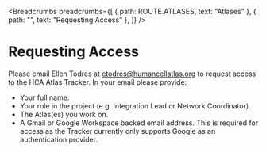 <Breadcrumbs
  breadcrumbs={[
    { path: ROUTE.ATLASES, text: "Atlases" },
    { path: "", text: "Requesting Access" },
  ]}
/>

# Requesting Access

Please email Ellen Todres at [etodres@humancellatlas.org](mailto:etodres@humancellatlas.org) to request access to the HCA Atlas Tracker. In your email please provide:

- Your full name.
- Your role in the project (e.g. Integration Lead or Network Coordinator).
- The Atlas(es) you work on.
- A Gmail or Google Workspace backed email address. This is required for access as the Tracker currently only supports Google as an authentication provider.
